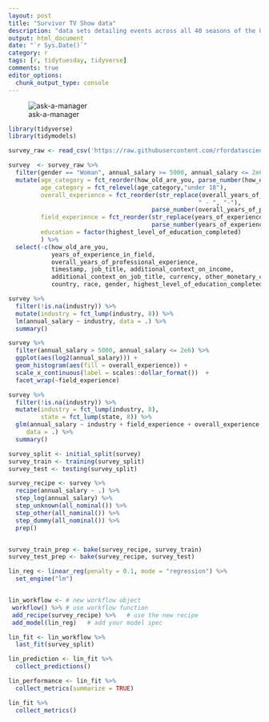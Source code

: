 ```yaml
---
layout: post
title: "Survivor TV Show data"
description: "data sets detailing events across all 40 seasons of the US Survivor, including castaway information, vote history, immunity and reward challenge winners and jury votes."
output: html_document
date: "`r Sys.Date()`"
category: r
tags: [r, tidytuesday, tidyverse]
comments: true
editor_options: 
  chunk_output_type: console
---
```


![ask-a-manager](https://www.askamanager.org/wp-content/uploads/2019/09/cropped-aam-resize-1-550px_width.png)



```r
library(tidyverse)
library(tidymodels)
```


```r
survey_raw <- read_csv('https://raw.githubusercontent.com/rfordatascience/tidytuesday/master/data/2021/2021-05-18/survey.csv')
```


```r
survey  <- survey_raw %>%
  filter(gender == "Woman", annual_salary >= 5000, annual_salary <= 2e6, currency == "USD") %>%
  mutate(age_category = fct_reorder(how_old_are_you, parse_number(how_old_are_you)),
         age_category = fct_relevel(age_category,"under 18"),
         overall_experience = fct_reorder(str_replace(overall_years_of_professional_experience, 
                                                     " - ", "-"),
                                        parse_number(overall_years_of_professional_experience)),
         field_experience = fct_reorder(str_replace(years_of_experience_in_field, " - ", "-"),
                                        parse_number(years_of_experience_in_field)),
         education = factor(highest_level_of_education_completed)
         ) %>%
  select(-c(how_old_are_you, 
            years_of_experience_in_field, 
            overall_years_of_professional_experience,
            timestamp, job_title, additional_context_on_income, 
            additional_context_on_job_title, currency, other_monetary_comp, currency_other,
            country, race, gender, highest_level_of_education_completed))
```


```r
survey %>%
  filter(!is.na(industry)) %>%
  mutate(industry = fct_lump(industry, 8)) %>%
  lm(annual_salary ~ industry, data = .) %>%
  summary()
```

```r
survey %>%
  filter(annual_salary > 5000, annual_salary <= 2e6) %>%
  ggplot(aes(log2(annual_salary))) +
  geom_histogram(aes(fill = overall_experience)) +
  scale_x_continuous(label = scales::dollar_format())  +
  facet_wrap(~field_experience)
```

```r
survey %>%
  filter(!is.na(industry)) %>%
  mutate(industry = fct_lump(industry, 8),
         state = fct_lump(state, 8)) %>%
  glm(annual_salary ~ industry + field_experience + overall_experience + age_category + state, 
     data = .) %>%
  summary()
```


```r
survey_split <- initial_split(survey)
survey_train <- training(survey_split)
survey_test <- testing(survey_split)
```


```r
survey_recipe <- survey %>%
  recipe(annual_salary ~ .) %>%
  step_log(annual_salary) %>%
  step_unknown(all_nominal()) %>%
  step_other(all_nominal()) %>%
  step_dummy(all_nominal()) %>%
  prep()


survey_train_prep <- bake(survey_recipe, survey_train)
survey_test_prep <- bake(survey_recipe, survey_test)
```


```r
lin_reg <- linear_reg(penalty = 0.1, mode = "regression") %>%
  set_engine("lm") 



```


```r
lin_workflow <- # new workflow object
 workflow() %>% # use workflow function
 add_recipe(survey_recipe) %>%   # use the new recipe
 add_model(lin_reg)   # add your model spec
```

```r


lin_fit <- lin_workflow %>%
  last_fit(survey_split)
```

```r
lin_prediction <- lin_fit %>%
  collect_predictions()

lin_performance <- lin_fit %>%
  collect_metrics(summarize = TRUE)
```

```r
lin_fit %>%
  collect_metrics()
```

